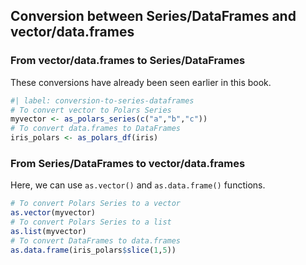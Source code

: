 ## Conversion between Series/DataFrames and vector/data.frames

### From vector/data.frames to Series/DataFrames

These conversions have already been seen earlier in this book.

```r
#| label: conversion-to-series-dataframes
# To convert vector to Polars Series
myvector <- as_polars_series(c("a","b","c"))
# To convert data.frames to DataFrames
iris_polars <- as_polars_df(iris)
```

### From Series/DataFrames to vector/data.frames

Here, we can use `as.vector()` and `as.data.frame()` functions.

```r
# To convert Polars Series to a vector
as.vector(myvector)
# To convert Polars Series to a list
as.list(myvector)
# To convert DataFrames to data.frames
as.data.frame(iris_polars$slice(1,5))
```
